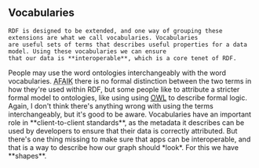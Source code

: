 
<Content>
    <h2 className="subtitle">Vocabularies</h2>

    RDF is designed to be extended, and one way of grouping these extensions are what we call vocabularies. Vocabularies
    are useful sets of terms that describes useful properties for a data model. Using these vocabularies we can ensure
    that our data is **interoperable**, which is a core tenet of RDF.
</Content>

<AuthorNote title="Ontologies">
    People may use the word ontologies interchangeably with the word vocabularies. <abbr
    title="As Far As I Know">AFAIK</abbr> there is no formal distinction between the two terms in how they're used
    within RDF, but some people like to attribute a stricter formal model to ontologies, like using using <a
    href="https://www.w3.org/OWL/"><abbr title="Web Ontology Language">OWL</abbr></a> to describe formal logic. Again, I
    don't think there's anything wrong with using the terms interchangeably, but it's good to be aware.
</AuthorNote>

<Content>
    Vocabularies have an important role in **client-to-client standards**, as the metadata it describes can be used by
    developers to ensure that their data is correctly attributed. But there's one thing missing to make sure that apps
    can be interoperable, and that is a way to describe how our graph should *look*. For this we have **shapes**.
</Content>
